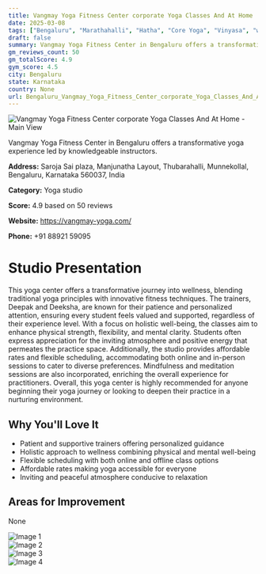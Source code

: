 ```yaml
---
title: Vangmay Yoga Fitness Center corporate Yoga Classes And At Home
date: 2025-03-08
tags: ["Bengaluru", "Marathahalli", "Hatha", "Core Yoga", "Vinyasa", "welcoming atmosphere", "affordable", "Bengaluru"]  
draft: false
summary: Vangmay Yoga Fitness Center in Bengaluru offers a transformative yoga experience led by knowledgeable instructors.
gm_reviews_count: 50
gm_totalScore: 4.9
gym_score: 4.5
city: Bengaluru
state: Karnataka
country: None
url: Bengaluru_Vangmay_Yoga_Fitness_Center_corporate_Yoga_Classes_And_At_Home
---
```


<div className="aspect-[16/9] relative my-8">
  <img 
    src="https://lh5.googleusercontent.com/p/AF1QipPhFqA6idrc9Gdx9ZsLJrJO-NK8L7B3hTui9yxD=w1920-h1080-k-no"
    alt="Vangmay Yoga Fitness Center corporate Yoga Classes And At Home - Main View"
    className="object-cover absolute inset-0 w-full h-full rounded-lg"
  />
</div>

Vangmay Yoga Fitness Center in Bengaluru offers a transformative yoga experience led by knowledgeable instructors.

**Address:** Saroja Sai plaza, Manjunatha Layout, Thubarahalli, Munnekollal, Bengaluru, Karnataka 560037, India

**Category:** Yoga studio

**Score:** 4.9 based on 50 reviews

**Website:** https://vangmay-yoga.com/

**Phone:** +91 88921 59095

# Studio Presentation

This yoga center offers a transformative journey into wellness, blending traditional yoga principles with innovative fitness techniques. The trainers, Deepak and Deeksha, are known for their patience and personalized attention, ensuring every student feels valued and supported, regardless of their experience level. With a focus on holistic well-being, the classes aim to enhance physical strength, flexibility, and mental clarity. Students often express appreciation for the inviting atmosphere and positive energy that permeates the practice space. Additionally, the studio provides affordable rates and flexible scheduling, accommodating both online and in-person sessions to cater to diverse preferences. Mindfulness and meditation sessions are also incorporated, enriching the overall experience for practitioners. Overall, this yoga center is highly recommended for anyone beginning their yoga journey or looking to deepen their practice in a nurturing environment.

## Why You'll Love It

- Patient and supportive trainers offering personalized guidance
- Holistic approach to wellness combining physical and mental well-being
- Flexible scheduling with both online and offline class options
- Affordable rates making yoga accessible for everyone
- Inviting and peaceful atmosphere conducive to relaxation

## Areas for Improvement

None

<div className="grid grid-cols-1 xl:grid-cols-2 gap-4 my-8">
<div className="aspect-[4/3] relative"><img src="https://lh3.googleusercontent.com/p/AF1QipNUFP2rbHnoAyghdsFaTzBhGHNwd7_UXyS_goG-=w1920-h1080-k-no" alt="Image 1" className="object-cover absolute inset-0 w-full h-full rounded-lg" /></div>
<div className="aspect-[4/3] relative"><img src="https://lh5.googleusercontent.com/p/AF1QipOeMd4LOVdQQN5A0gm1HGRkuIemJolqNdqJVv8O=w1920-h1080-k-no" alt="Image 2" className="object-cover absolute inset-0 w-full h-full rounded-lg" /></div>
<div className="aspect-[4/3] relative"><img src="https://lh5.googleusercontent.com/p/AF1QipOmBcJW6At3jKD5_0SCL3jeF2rj5mnkadpZo_c5=w1920-h1080-k-no" alt="Image 3" className="object-cover absolute inset-0 w-full h-full rounded-lg" /></div>
<div className="aspect-[4/3] relative"><img src="https://lh5.googleusercontent.com/p/AF1QipNd_HeCS1-IelAKntceJRSniwX4lizc-5Hwk1E6=w1920-h1080-k-no" alt="Image 4" className="object-cover absolute inset-0 w-full h-full rounded-lg" /></div>
</div>